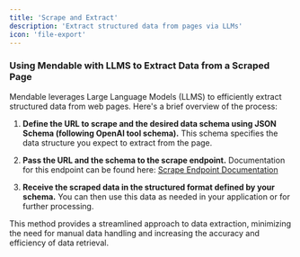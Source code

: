 ```yaml
---
title: 'Scrape and Extract'
description: 'Extract structured data from pages via LLMs'
icon: 'file-export'
---
```



### Using Mendable with LLMS to Extract Data from a Scraped Page

Mendable leverages Large Language Models (LLMS) to efficiently extract structured data from web pages. Here's a brief overview of the process:

1. **Define the URL to scrape and the desired data schema using JSON Schema (following OpenAI tool schema).**
   This schema specifies the data structure you expect to extract from the page.

2. **Pass the URL and the schema to the scrape endpoint.**
   Documentation for this endpoint can be found here:
   [Scrape Endpoint Documentation](https://docs.firecrawl.dev/api-reference/endpoint/scrape)

3. **Receive the scraped data in the structured format defined by your schema.**
   You can then use this data as needed in your application or for further processing.

This method provides a streamlined approach to data extraction, minimizing the need for manual data handling and increasing the accuracy and efficiency of data retrieval.